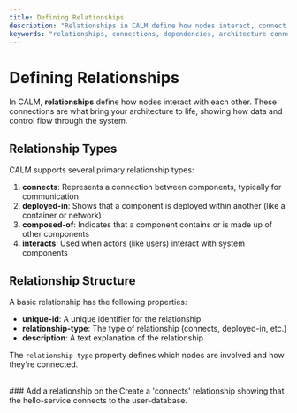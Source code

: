 ```yaml
---
title: Defining Relationships
description: "Relationships in CALM define how nodes interact, connect, or depend on each other. They represent the connections, data flows, and dependencies within your architecture."
keywords: "relationships, connections, dependencies, architecture connections"
---
```


# Defining Relationships

In CALM, **relationships** define how nodes interact with each other. These connections are what bring your architecture to life, showing how data and control flow through the system.

## Relationship Types

CALM supports several primary relationship types:

1. **connects**: Represents a connection between components, typically for communication
2. **deployed-in**: Shows that a component is deployed within another (like a container or network)
3. **composed-of**: Indicates that a component contains or is made up of other components
4. **interacts**: Used when actors (like users) interact with system components

## Relationship Structure

A basic relationship has the following properties:

- **unique-id**: A unique identifier for the relationship
- **relationship-type**: The type of relationship (connects, deployed-in, etc.)
- **description**: A text explanation of the relationship

The `relationship-type` property defines which nodes are involved and how they're connected.

<br/>
### Add a relationship on the <SideEditorLink text="right side!"/> 
Create a 'connects' relationship showing that the hello-service connects to the user-database.